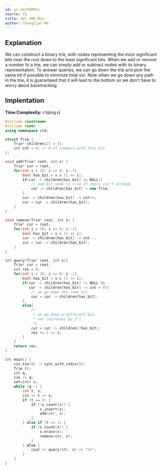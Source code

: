 ```yaml
---
id: ys-SetXORMin
source: YS
title: Set XOR-Min
author: Chongtian Ma
---
```


## Explanation

We can construct a binary trie, with nodes representing the most significant bits near the root down to the least significant bits. When we add or remove a number fo a trie, we can simply add or subtract nodes with its binary representation. To answer queries, we can go down the trie and pick the same bit if possible to minimize total xor. Note when we go down any path in the trie, it is guaranteed that it will lead to the bottom so we don't have to worry about backtracking.


## Implentation

**Time Complexity:** $\mathcal{O}(q\log x)$

<LanguageSection>

<CPPSection>

```cpp
#include <iostream>
#include <set>
using namespace std;

struct Trie {
	Trie* children[2] = {};
	int cnt = 0; // # of numbers with this bit
};

void add(Trie* root, int x) {
	Trie* cur = root;
	for(int i = 30; i >= 0; i--){
		bool has_bit = x & (1 << i);
		if(cur -> children[has_bit] == NULL){
			// add bit node to trie if there isn't already
			cur -> children[has_bit] = new Trie;
		}
		cur -> children[has_bit] -> cnt++;
		cur = cur -> children[has_bit];
	}
}

void remove(Trie* root, int x) {
	Trie* cur = root;
	for(int i = 30; i >= 0; i--){
		bool has_bit = x & (1 << i);
		cur -> children[has_bit] -> cnt--;
		cur = cur -> children[has_bit];
	}
}

int query(Trie* root, int x){
	Trie* cur = root;
	int res = 0;
	for(int i = 30; i >= 0; i--){
		bool has_bit = x & (1 << i);
		if(cur -> children[has_bit] != NULL && 
		   cur -> children[has_bit] -> cnt > 0){
			// we go down the same bit
			cur = cur -> children[has_bit];
		}
		else{
			/*
			 * we go down a different bit,
			 * xor increases by 2^i
			 */
			cur = cur -> children[!has_bit];
			res += 1 << i;
		}
	}
	return res;
}

int main() {
	cin.tie(0) -> sync_with_stdio(0);
	Trie tr;
	int q; 
	cin >> q;
	set<int> s;
	while (q--) {
		int t, x; 
		cin >> t >> x;
		if (t == 0) {
			if (!s.count(x)) {
				s.insert(x);
				add(&tr, x);
			}
		} else if (t == 1) {
			if (s.count(x)) {
				s.erase(x);
				remove(&tr, x);
			}
		} else {
			cout << query(&tr, x) << "\n";
		}
	}
}

```

</CPPSection>
</LanguageSection>
